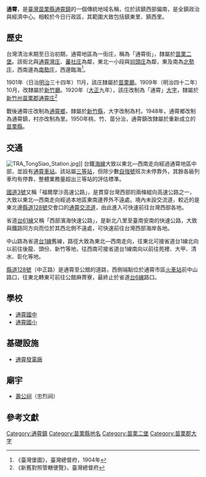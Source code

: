 {{noteTA　
|1 = zh-cn:庄; zh-hk:庄; zh-tw:庄;
}}
'''通霄'''，是[[臺灣|臺灣]][[苗栗縣|苗栗縣]][[通霄鎮|通霄鎮]]的一個傳統地域名稱，位於該鎮西部偏南，是全鎮政治與經濟中心。相較於今日行政區，其範圍大致包括鎮東里、鎮西里。

==歷史==
台灣清治末期至日治初期，通霄地區為一街庄，稱為「通霄街」，隸屬於[[苗栗二堡|苗栗二堡]]。該街北與[[通霄灣庄|通霄灣庄]]、[[番社_(苗栗縣)|蕃社庄]]為鄰，東北一小段與[[圳頭_(苗栗縣)|圳頭庄]]為鄰，東及南為[[北勢_(苗栗縣)|北勢庄]]，西南邊為[[南勢_(苗栗縣)|南勢庄]]，西邊臨海<ref>《臺灣堡圖》，臺灣總督府，1904年</ref>。

1901年（日治[[明治|明治]]三十四年）11月，該庄隸屬於[[苗栗廳|苗栗廳]]。1909年（明治四十二年）10月，改隸屬於[[新竹廳|新竹廳]]。1920年（[[大正|大正]]九年），該庄改制為「通霄」[[大字|大字]]，隸屬於[[新竹州|新竹州]][[苗栗郡|苗栗郡]][[通霄庄|通霄庄]]<ref>《新舊對照管轄便覽》，臺灣總督府</ref>

戰後通霄庄改制為[[通霄鄉|通霄鄉]]，隸屬於[[新竹縣|新竹縣]]，大字改制為村。1948年，通霄鄉改制為通霄鎮，村亦改制為里。1950年桃、竹、苗分治，通霄鎮改隸屬於重新成立的[[苗栗縣|苗栗縣]]。

==交通==
[[File:TRA_TongSiao_Station.jpg|thumb]]]]
台鐵[[海岸線_(臺鐵)|海線]]大致以東北—西南走向經過通霄地區中部，並設有[[通霄車站|通霄車站]]。該站屬[[三等站_(台鐵)|三等站]]，但除少數[[自強號|自強號]]班次未停靠外，其餘各級列車均有停靠，整體業務量超出三等站的評估標準。

[[福爾摩沙高速公路|國道3號]]又稱「福爾摩沙高速公路」，是貫穿台灣西部的兩條縱向高速公路之一，大致以東北—西南走向經過本地區東南邊界外不遠處。境內未設交流道，較近的是東北邊[[縣道128號|縣道128號]]交會口的[[通霄交流道|通霄交流道]]，由此進入可快速前往台灣西部各地。

省道[[台61線|台61線]]又稱「西部濱海快速公路」，是新北八里至臺南安南的快速公路，大致與鐵路同方向而位於其西北側不遠處，可快速前往台灣西部海岸各地。

中山路為省道[[台1線|台1線]]舊線，路徑大致為東北—西南走向，往東北可接省道台1線北向以前往後龍、頭份、新竹等地，往西南可接省道台1線南向以前往苑裡、大甲、清水、彰化等地。

[[縣道128號|縣道128號]]（中正路）是通霄至公館的道路，西側端點位於通霄市區[[通霄車站|火車站]]前中山路口，往東北轉東可前往公館麻薺寮，最終止於省道[[台6線|台6線]]路口。

==學校==
*[[通霄國中|通霄國中]]
*[[通霄國小|通霄國小]]

==基礎設施==
*[[通霄發電廠|通霄發電廠]]

==廟宇==
*[[壽公祠|壽公祠]]（忠烈祠）

==參考文獻==
{{reflist}}

{{苗栗郡}}

[[Category:通霄鎮|Category:通霄鎮]]
[[Category:苗栗縣地名|Category:苗栗縣地名]]
[[Category:苗栗二堡|Category:苗栗二堡]]
[[Category:苗栗郡大字|Category:苗栗郡大字]]